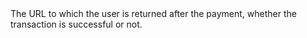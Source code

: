   
<ParamField body="ReturnURL" type="string">  
<MaxLength220Characters />     
The URL to which the user is returned after the payment, whether the transaction is successful or not.   
</ParamField>